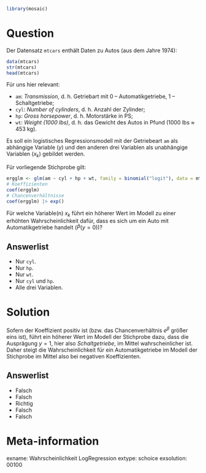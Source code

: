 ```r
library(mosaic)
```

Question
========

Der Datensatz `mtcars` enthält Daten zu Autos (aus dem Jahre 1974):

```r
data(mtcars)
str(mtcars)
head(mtcars)
```

Für uns hier relevant:

- `am`: *Transmission*, d. h. Getriebart mit 0 -- Automatikgetriebe, 1 -- Schaltgetriebe;
- `cyl`: *Number of cylinders*, d. h. Anzahl der Zylinder;
- `hp`: *Gross horsepower*, d. h. Motorstärke in PS;
- `wt`: *Weight (1000 lbs)*, d. h. das Gewicht des Autos in Pfund (1000 lbs $\approx$ 453 kg).

Es soll ein logistisches Regressionsmodell mit der Getriebeart `am` als abhängige Variable ($y$) und den anderen drei Variablen als unabhängige Variablen ($x_k$) gebildet werden.

Für vorliegende Stichprobe gilt:

```r
ergglm <- glm(am ~ cyl + hp + wt, family = binomial("logit"), data = mtcars)
# Koeffizienten
coef(ergglm)
# Chancenverhältnisse
coef(ergglm) |> exp()
```

Für welche Variable(n) $x_k$ führt ein höherer Wert im Modell zu einer erhöhten Wahrscheinlichkeit dafür, dass es sich um ein Auto mit Automatikgetriebe handelt ($\hat{P}(y=0)$)?

Answerlist
----------
* Nur `cyl`.
* Nur `hp`.
* Nur `wt`.
* Nur `cyl` und `hp`.
* Alle drei Variablen.


Solution
========

Sofern der Koeffizient positiv ist (bzw. das Chancenverhältnis $e^\beta$ größer eins ist), führt ein höherer Wert im Modell der Stichprobe dazu, dass die Ausprägung $y=1$, hier also *Schaltgetriebe*, im Mittel wahrscheinlicher ist.
Daher steigt die Wahrscheinlichkeit für ein Automatikgetriebe im Modell der Stichprobe im Mittel also bei negativen Koeffizienten.

Answerlist
----------
* Falsch
* Falsch
* Richtig
* Falsch
* Falsch

Meta-information
================
exname: Wahrscheinlichkeit LogRegression
extype: schoice
exsolution: 00100

